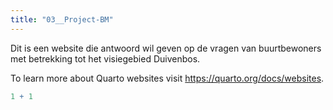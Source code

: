 ---
title: "03__Project-BM"
---

Dit is een website die antwoord wil geven op de vragen van buurtbewoners met betrekking tot het visiegebied Duivenbos.

To learn more about Quarto websites visit <https://quarto.org/docs/websites>.

```{r}
1 + 1
```
